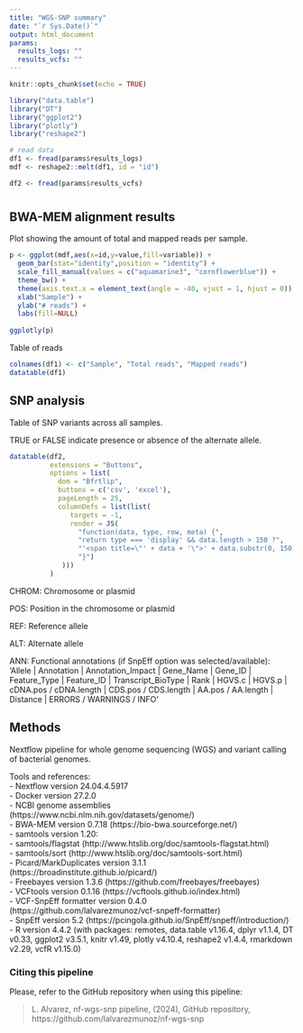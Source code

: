 ---
title: "WGS-SNP summary"
date: "`r Sys.Date()`"
output: html_document
params:
  results_logs: ""
  results_vcfs: ""
---

```{r setup, include=FALSE, warning=FALSE}
knitr::opts_chunk$set(echo = TRUE)

library("data.table")
library("DT")
library("ggplot2")
library("plotly")
library("reshape2")
```

```{r import_data, echo=FALSE}
# read data
df1 <- fread(params$results_logs)
mdf <- reshape2::melt(df1, id = "id")

df2 <- fread(params$results_vcfs)
```
# {.tabset}
## BWA-MEM alignment results

Plot showing the amount of total and mapped reads per sample.

```{r alignment_logs, echo=FALSE}
p <- ggplot(mdf,aes(x=id,y=value,fill=variable)) +
  geom_bar(stat="identity",position = "identity") +
  scale_fill_manual(values = c("aquamarine3", "cornflowerblue")) +
  theme_bw() +
  theme(axis.text.x = element_text(angle = -40, vjust = 1, hjust = 0)) + 
  xlab("Sample") + 
  ylab("# reads") +
  labs(fill=NULL)
  
ggplotly(p)
```

Table of reads

```{r alignment_table, echo=FALSE}
colnames(df1) <- c("Sample", "Total reads", "Mapped reads")
datatable(df1)
```
## SNP analysis

Table of SNP variants across all samples.

TRUE or FALSE indicate presence or absence of the alternate allele.

```{r vcf_analysis, echo=FALSE}
datatable(df2,
          extensions = "Buttons",
          options = list(
            dom = "Bfrtlip",
            buttons = c('csv', 'excel'),
            pageLength = 25,
            columnDefs = list(list(
               targets = -1,
               render = JS(
                 "function(data, type, row, meta) {",
                 "return type === 'display' && data.length > 150 ?",
                 "'<span title=\"' + data + '\">' + data.substr(0, 150) + '...</span>' : data;",
                 "}")
             )))
          )
```

CHROM: Chromosome or plasmid

POS: Position in the chromosome or plasmid

REF: Reference allele

ALT: Alternate allele

ANN: Functional annotations (if SnpEff option was selected/available): 'Allele | Annotation | Annotation_Impact | Gene_Name | Gene_ID | Feature_Type | Feature_ID | Transcript_BioType | Rank | HGVS.c | HGVS.p | cDNA.pos / cDNA.length | CDS.pos / CDS.length | AA.pos / AA.length | Distance | ERRORS / WARNINGS / INFO'

## Methods

Nextflow pipeline for whole genome sequencing (WGS) and variant calling of bacterial genomes.

Tools and references:  
- Nextflow version 24.04.4.5917  
- Docker version 27.2.0  
- NCBI genome assemblies (https://www.ncbi.nlm.nih.gov/datasets/genome/)  
- BWA-MEM version 0.7.18 (https://bio-bwa.sourceforge.net/)  
- samtools version 1.20:  
  - samtools/flagstat (http://www.htslib.org/doc/samtools-flagstat.html)  
  - samtools/sort (http://www.htslib.org/doc/samtools-sort.html)  
- Picard/MarkDuplicates version 3.1.1 (https://broadinstitute.github.io/picard/)  
- Freebayes version 1.3.6 (https://github.com/freebayes/freebayes)  
- VCFtools version 0.1.16 (https://vcftools.github.io/index.html)  
- VCF-SnpEff formatter version 0.4.0 (https://github.com/lalvarezmunoz/vcf-snpeff-formatter)  
- SnpEff version 5.2 (https://pcingola.github.io/SnpEff/snpeff/introduction/)  
- R version 4.4.2 (with packages: remotes, data.table v1.16.4, dplyr v1.1.4, DT v0.33, ggplot2 v3.5.1, knitr v1.49, plotly v4.10.4, reshape2 v1.4.4, rmarkdown v2.29, vcfR v1.15.0)  

### Citing this pipeline

Please, refer to the GitHub repository when using this pipeline:

> L. Alvarez, nf-wgs-snp pipeline, (2024), GitHub repository, https://github.com/lalvarezmunoz/nf-wgs-snp